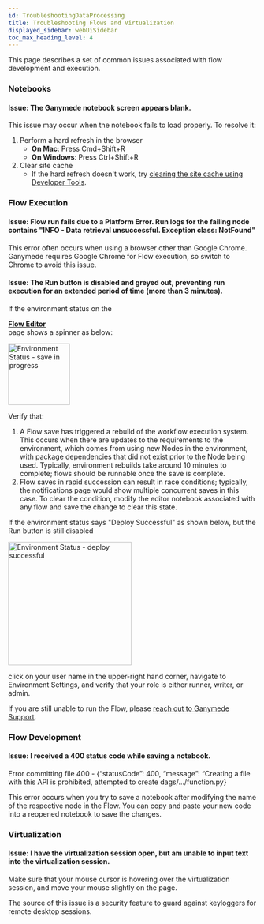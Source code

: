 ```yaml
---
id: TroubleshootingDataProcessing
title: Troubleshooting Flows and Virtualization
displayed_sidebar: webUiSidebar
toc_max_heading_level: 4
---
```



This page describes a set of common issues associated with flow development and execution.

### Notebooks

#### Issue: The Ganymede notebook screen appears blank.

This issue may occur when the notebook fails to load properly. To resolve it:
1. Perform a hard refresh in the browser
    - **On Mac**: Press Cmd+Shift+R
    - **On Windows**: Press Ctrl+Shift+R
2. Clear site cache
    - If the hard refresh doesn't work, try [clearing the site cache using Developer Tools](https://support.google.com/chrome/thread/16531954/clear-cache-for-specific-website-in-google-chrome?hl=en).

### Flow Execution

#### Issue: Flow run fails due to a Platform Error.  Run logs for the failing node contains "INFO - Data retrieval unsuccessful. Exception class: NotFound"

This error often occurs when using a browser other than Google Chrome. Ganymede requires Google Chrome for Flow execution, so switch to Chrome to avoid this issue.

#### Issue: The Run button is disabled and greyed out, preventing run execution for an extended period of time (more than 3 minutes).

If the environment status on the [<div className="button darkblue_button"><BranchesOutlined /> **Flow Editor**</div>](./FlowEditor.mdx) page shows a spinner as below:

<img alt="Environment Status - save in progress" src="https://ganymede-bio.mo.cloudinary.net/apiServer/SaveInProgress_20240331.png" width="125"/>

Verify that: 
1. A Flow save has triggered a rebuild of the workflow execution system.  This occurs when there are updates to the requirements to the environment, which comes from using new Nodes in the environment, with package dependencies that did not exist prior to the Node being used.  Typically, environment rebuilds take around 10 minutes to complete; flows should be runnable once the save is complete.
2. Flow saves in rapid succession can result in race conditions; typically, the notifications page would show multiple concurrent saves in this case.  To clear the condition, modify the editor notebook associated with any flow and save the change to clear this state.

If the environment status says "Deploy Successful" as shown below, but the Run button is still disabled

<img alt="Environment Status - deploy successful" src="https://ganymede-bio.mo.cloudinary.net/apiServer/DeploySuccessful_20240331.png" width="250"/>

click on your user name in the upper-right hand corner, navigate to Environment Settings, and verify that your role is either runner, writer, or admin.

If you are still unable to run the Flow, please [reach out to Ganymede Support](./Support).

### Flow Development

#### Issue: I received a 400 status code while saving a notebook.

Error committing file 400 - \{“statusCode”: 400, “message”: “Creating a file with this API is prohibited, attempted to create dags/…/function.py\}

This error occurs when you try to save a notebook after modifying the name of the respective node in the Flow. You can copy and paste your new code into a reopened notebook to save the changes.

### Virtualization

#### Issue: I have the virtualization session open, but am unable to input text into the virtualization session.

Make sure that your mouse cursor is hovering over the virtualization session, and move your mouse slightly on the page.

The source of this issue is a security feature to guard against keyloggers for remote desktop sessions.
